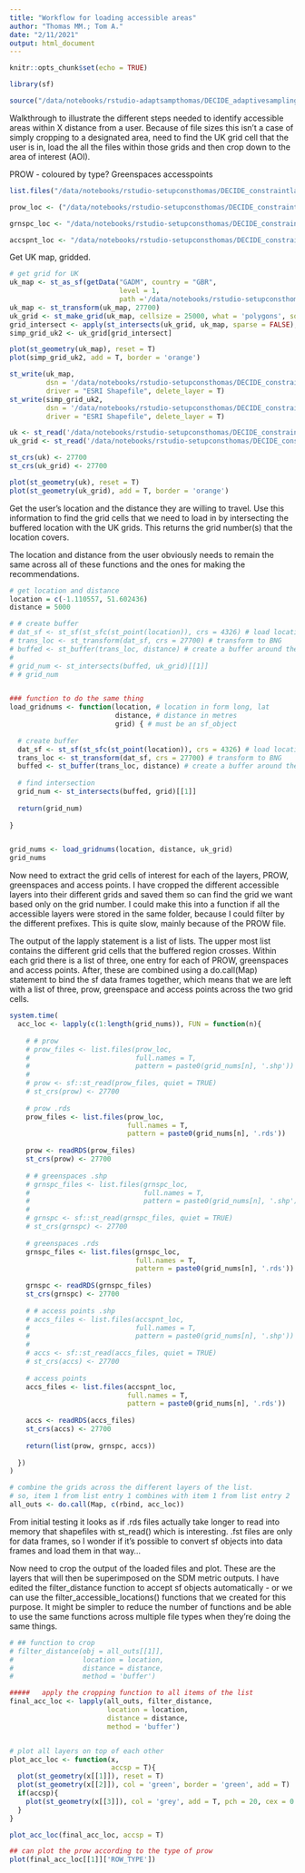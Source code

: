 ```yaml
---
title: "Workflow for loading accessible areas"
author: "Thomas MM.; Tom A."
date: "2/11/2021"
output: html_document
---
```


```r
knitr::opts_chunk$set(echo = TRUE)

library(sf)

source("/data/notebooks/rstudio-adaptsampthomas/DECIDE_adaptivesampling/Scripts/modules/filter_distance.R")


```


Walkthrough to illustrate the different steps needed to identify accessible areas within X distance from a user. Because of file sizes this isn't a case of simply cropping to a designated area, need to find the UK grid cell that the user is in, load the all the files within those grids and then crop down to the area of interest (AOI).

PROW - coloured by type?
Greenspaces
accesspoints

```r

list.files("/data/notebooks/rstudio-setupconsthomas/DECIDE_constraintlayers/Data/raw_data/")

prow_loc <- ("/data/notebooks/rstudio-setupconsthomas/DECIDE_constraintlayers/Data/raw_data/rowmaps_footpathbridleway/rowmaps_footpathbridleway/gridded_data")

grnspc_loc <- "/data/notebooks/rstudio-setupconsthomas/DECIDE_constraintlayers/Data/raw_data/OS_greenspaces/OS Open Greenspace (ESRI Shape File) GB/data/gridded_greenspace_data/"

accspnt_loc <- "/data/notebooks/rstudio-setupconsthomas/DECIDE_constraintlayers/Data/raw_data/OS_greenspaces/OS Open Greenspace (ESRI Shape File) GB/data/gridded_accesspoint_data/"

```


Get UK map, gridded.

```r

# get grid for UK
uk_map <- st_as_sf(getData("GADM", country = "GBR", 
                           level = 1, 
                           path ='/data/notebooks/rstudio-setupconsthomas/DECIDE_constraintlayers/Data/raw_data/UK_grids'))
uk_map <- st_transform(uk_map, 27700)
uk_grid <- st_make_grid(uk_map, cellsize = 25000, what = 'polygons', square=TRUE)
grid_intersect <- apply(st_intersects(uk_grid, uk_map, sparse = FALSE), 1, any)
simp_grid_uk2 <- uk_grid[grid_intersect]

plot(st_geometry(uk_map), reset = T)
plot(simp_grid_uk2, add = T, border = 'orange')

st_write(uk_map,
         dsn = '/data/notebooks/rstudio-setupconsthomas/DECIDE_constraintlayers/Data/raw_data/UK_grids/uk_map.shp',
         driver = "ESRI Shapefile", delete_layer = T)
st_write(simp_grid_uk2,
         dsn = '/data/notebooks/rstudio-setupconsthomas/DECIDE_constraintlayers/Data/raw_data/UK_grids/uk_grid_25km.shp',
         driver = "ESRI Shapefile", delete_layer = T)

uk <- st_read('/data/notebooks/rstudio-setupconsthomas/DECIDE_constraintlayers/Data/raw_data/UK_grids/uk_map.shp')
uk_grid <- st_read('/data/notebooks/rstudio-setupconsthomas/DECIDE_constraintlayers/Data/raw_data/UK_grids/uk_grid_25km.shp')

st_crs(uk) <- 27700
st_crs(uk_grid) <- 27700

plot(st_geometry(uk), reset = T)
plot(st_geometry(uk_grid), add = T, border = 'orange')

```

Get the user's location and the distance they are willing to travel. Use this information to find the grid cells that we need to load in by intersecting the buffered location with the UK grids. This returns the grid number(s) that the location covers.

The location and distance from the user obviously needs to remain the same across all of these functions and the ones for making the recommendations.

```r

# get location and distance
location = c(-1.110557, 51.602436)
distance = 5000

# # create buffer
# dat_sf <- st_sf(st_sfc(st_point(location)), crs = 4326) # load location points, convert to spatial lat/lon
# trans_loc <- st_transform(dat_sf, crs = 27700) # transform to BNG
# buffed <- st_buffer(trans_loc, distance) # create a buffer around the point
# 
# grid_num <- st_intersects(buffed, uk_grid)[[1]]
# # grid_num


### function to do the same thing
load_gridnums <- function(location, # location in form long, lat
                          distance, # distance in metres
                          grid) { # must be an sf_object
  
  # create buffer
  dat_sf <- st_sf(st_sfc(st_point(location)), crs = 4326) # load location points, convert to spatial lat/lon
  trans_loc <- st_transform(dat_sf, crs = 27700) # transform to BNG
  buffed <- st_buffer(trans_loc, distance) # create a buffer around the point
  
  # find intersection
  grid_num <- st_intersects(buffed, grid)[[1]]
  
  return(grid_num)
  
}


grid_nums <- load_gridnums(location, distance, uk_grid)
grid_nums

```


Now need to extract the grid cells of interest for each of the layers, PROW, greenspaces and access points. I have cropped the different accessible layers into their different grids and saved them so can find the grid we want based only on the grid number. I could make this into a function if all the accessible layers were stored in the same folder, because I could filter by the different prefixes. This is quite slow, mainly because of the PROW file. 

The output of the lapply statement is a list of lists. The upper most list contains the different grid cells that the buffered region crosses. Within each grid there is a list of three, one entry for each of PROW, greenspaces and access points. After, these are combined using a do.call(Map) statement to bind the sf data frames together, which means that we are left with a list of three, prow, greenspace and access points across the two grid cells.

```r

system.time(
  acc_loc <- lapply(c(1:length(grid_nums)), FUN = function(n){
    
    # # prow
    # prow_files <- list.files(prow_loc, 
    #                          full.names = T,
    #                          pattern = paste0(grid_nums[n], '.shp'))
    # 
    # prow <- sf::st_read(prow_files, quiet = TRUE)
    # st_crs(prow) <- 27700
    
    # prow .rds
    prow_files <- list.files(prow_loc, 
                             full.names = T,
                             pattern = paste0(grid_nums[n], '.rds'))
    
    prow <- readRDS(prow_files)
    st_crs(prow) <- 27700
    
    # # greenspaces .shp
    # grnspc_files <- list.files(grnspc_loc, 
    #                            full.names = T,
    #                            pattern = paste0(grid_nums[n], '.shp'))
    # 
    # grnspc <- sf::st_read(grnspc_files, quiet = TRUE)
    # st_crs(grnspc) <- 27700
   
    # greenspaces .rds
    grnspc_files <- list.files(grnspc_loc, 
                               full.names = T,
                               pattern = paste0(grid_nums[n], '.rds'))
    
    grnspc <- readRDS(grnspc_files)
    st_crs(grnspc) <- 27700
    
    # # access points .shp
    # accs_files <- list.files(accspnt_loc, 
    #                          full.names = T,
    #                          pattern = paste0(grid_nums[n], '.shp'))
    # 
    # accs <- sf::st_read(accs_files, quiet = TRUE)
    # st_crs(accs) <- 27700
    
    # access points
    accs_files <- list.files(accspnt_loc, 
                             full.names = T,
                             pattern = paste0(grid_nums[n], '.rds'))
    
    accs <- readRDS(accs_files)
    st_crs(accs) <- 27700
    
    return(list(prow, grnspc, accs))
    
  })
)

# combine the grids across the different layers of the list.
# so, item 1 from list entry 1 combines with item 1 from list entry 2
all_outs <- do.call(Map, c(rbind, acc_loc))

```

From initial testing it looks as if .rds files actually take longer to read into memory that shapefiles with st_read() which is interesting. .fst files are only for data frames, so I wonder if it's possible to convert sf objects into data frames and load them in that way... 

Now need to crop the output of the loaded files and plot. These are the layers that will then be superimposed on the SDM metric outputs. I have edited the filter_distance function to accept sf objects automatically - or we can use the filter_accessible_locations() functions that we created for this purpose. It might be simpler to reduce the number of functions and be able to use the same functions across multiple file types when they're doing the same things. 

```r

# ## function to crop
# filter_distance(obj = all_outs[[1]],
#                 location = location,
#                 distance = distance,
#                 method = 'buffer')

#####   apply the cropping function to all items of the list 
final_acc_loc <- lapply(all_outs, filter_distance,
                        location = location,
                        distance = distance,
                        method = 'buffer')


# plot all layers on top of each other
plot_acc_loc <- function(x,
                         accsp = T){
  plot(st_geometry(x[[1]]), reset = T)
  plot(st_geometry(x[[2]]), col = 'green', border = 'green', add = T)
  if(accsp){
    plot(st_geometry(x[[3]]), col = 'grey', add = T, pch = 20, cex = 0.8)
  }
}

plot_acc_loc(final_acc_loc, accsp = T)

## can plot the prow according to the type of prow 
plot(final_acc_loc[[1]]['ROW_TYPE'])


```












